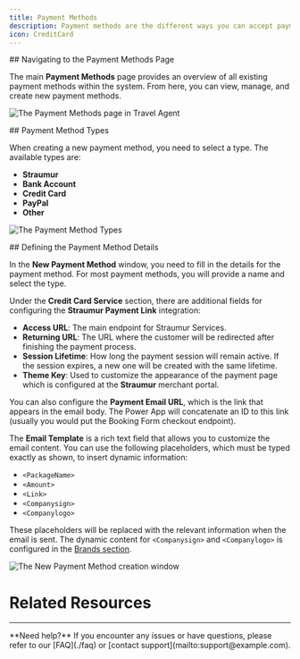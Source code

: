 ```yaml
---
title: Payment Methods
description: Payment methods are the different ways you can accept payments from your clients.
icon: CreditCard
---
```



<Steps>
<Step>
## Navigating to the Payment Methods Page

The main **Payment Methods** page provides an overview of all existing payment methods within the system. From here, you can view, manage, and create new payment methods.

![The Payment Methods page in Travel Agent](/images/travel-agent/setup-payment-method-view.png)
</Step>

<Step>
## Payment Method Types

When creating a new payment method, you need to select a type. The available types are:
- **Straumur**
- **Bank Account**
- **Credit Card**
- **PayPal**
- **Other**

![The Payment Method Types](/images/travel-agent/setup-payment-method-types.png)
</Step>

<Step>
## Defining the Payment Method Details

In the **New Payment Method** window, you need to fill in the details for the payment method. For most payment methods, you will provide a name and select the type. 

Under the **Credit Card Service** section, there are additional fields for configuring the **Straumur Payment Link** integration:
- **Access URL**: The main endpoint for Straumur Services.
- **Returning URL**: The URL where the customer will be redirected after finishing the payment process.
- **Session Lifetime**: How long the payment session will remain active. If the session expires, a new one will be created with the same lifetime.
- **Theme Key**: Used to customize the appearance of the payment page which is configured at the **Straumur** merchant portal.

You can also configure the **Payment Email URL**, which is the link that appears in the email body. The Power App will concatenate an ID to this link (usually you would put the Booking Form checkout endpoint).

The **Email Template** is a rich text field that allows you to customize the email content. You can use the following placeholders, which must be typed exactly as shown, to insert dynamic information:
- `<PackageName>`
- `<Amount>`
- `<Link>`
- `<Companysign>`
- `<Companylogo>`

These placeholders will be replaced with the relevant information when the email is sent. The dynamic content for `<Companysign>` and `<Companylogo>` is configured in the [Brands section](/docs/travel-agent/setup/brands).

![The New Payment Method creation window](/images/travel-agent/setup-payment-method-new-form.png)
</Step>


</Steps>

# Related Resources

<Cards>
  <Card
    href="./brands"
    title="Brands Setup"
    description="Configure company signature and logo for dynamic email content."
  />
</Cards>

---

<Callout type="info">
  **Need help?** If you encounter any issues or have questions, please refer to our [FAQ](./faq) or [contact support](mailto:support@example.com).
</Callout>

